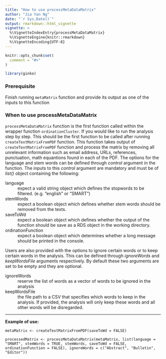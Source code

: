 ```yaml
---
title: "How to use processMetaDataMatrix"
author: "Jia Yan Ng"
date: "`r Sys.Date()`"
output: rmarkdown::html_vignette
vignette: >
  %\VignetteIndexEntry{processMetaDataMatrix}
  %\VignetteEngine{knitr::rmarkdown}
  %\VignetteEncoding{UTF-8}
---
```


```r
knitr::opts_chunk$set(
  comment = "#>"
)
```

```r
library(ginko)
```
### Prerequisite
Finish running `metaMatrix` function and provide its output as one of the inputs to this function

### When to use processMetaDataMatrix
`processMetaDataMatrix` function is the first function called within the wrapper function `ordinationCluster`. If you would like to run the analysis step by step. This should be the first function to be called after running `createTextMatrixFromPDF` function. This function takes output of `createTextMatrixFromPDF` function and process the matrix by removing all unrelevant information such as email address, URLs, references, punctuation, math equantions found in each of the PDF. The options for the language and stem words can be defined through _control_ argument in the function. The inputs to this _control_ argument are mandatory and must be of _list()_ object containing the following: 

language
  : expect a valid string object which defines the stopwords to be filtered. (e.g. "english" or "SMART") 

stemWords
  : expect a boolean object which defines whether stem words should be removed from the texts.

saveToWd
  : expect a boolean object which defines whether the output of the function should be save as a RDS object in the working directory. 

ordinationFunction
  : expect a boolean object which determines whether a long message should be printed in the console. 

Users are also provided with the options to ignore certain words or to keep certain words in the analysis. This can be defined through _ignoreWords_ and _keepWordsFile_ arguments respectively. By default these two arguments are set to be empty and they are optional.  

ignoreWords
  : reserve the list of words as a vector of words to be ignored in the analysis

keepWordsFile
  : the file path to a CSV that specifies which words to keep in the analysis. If provided, the analysis will only keep these words and all other words will be disregarded.

---
**Example of use:**
```
metaMatrix <- createTextMatrixFromPDF(saveToWd = FALSE)

processedMatrix <- processMetaDataMatrix(metaMatrix, list(language = "SMART", stemWords = TRUE, stemWords, saveToWd = FALSE, ordinationFunction = FALSE), ignoreWords = c("Abstract", "Bulletin", "Editor"))
```


